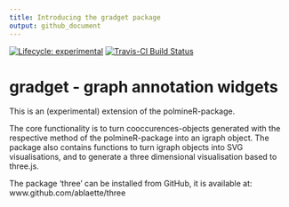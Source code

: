 ```yaml
---
title: Introducing the gradget package
output: github_document
---
```


<!-- badges: start -->
[![Lifecycle: experimental](https://img.shields.io/badge/lifecycle-experimental-orange.svg)](https://www.tidyverse.org/lifecycle/#experimental)
[![Travis-CI Build Status](https://api.travis-ci.org/PolMine/gradget.svg?branch=dev)](https://travis-ci.org/PolMine/gradget)
<!-- badges: end -->

# gradget - graph annotation widgets

This is an (experimental) extension of the polmineR-package.

The core functionality is to turn cooccurences-objects generated with the respective method of the polmineR-package into an igraph object.
The package also contains functions to turn igraph objects into SVG visualisations, and to generate a three dimensional visualisation based to three.js.

The package 'three' can be installed from GitHub, it is available at: www.github.com/ablaette/three
